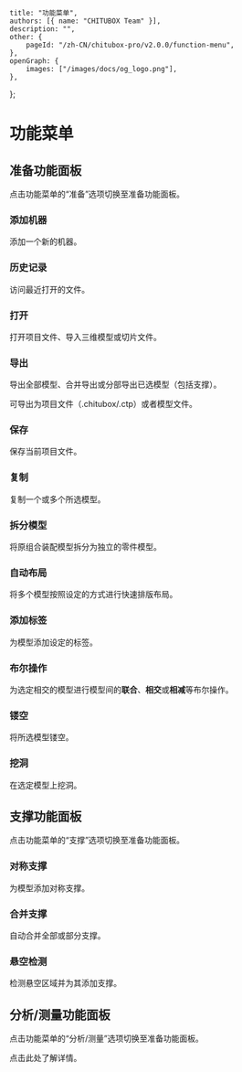 
	title: "功能菜单",
	authors: [{ name: "CHITUBOX Team" }],
	description: "",
	other: {
		pageId: "/zh-CN/chitubox-pro/v2.0.0/function-menu",
	},
	openGraph: {
		images: ["/images/docs/og_logo.png"],
	},
};

# 功能菜单

<ImageContainer src="/images/docs/zh-CN/chitubox-pro/2.x.x/function-menu.png" />

## 准备功能面板

点击功能菜单的“准备”选项切换至准备功能面板。

<ImageContainer src="/images/docs/zh-CN/chitubox-pro/2.x.x/prepare-function-panel.png" />

### 添加机器

<NextLink href="/zh-CN/chitubox-pro/latest/printer-management/add-and-delete-printers#添加打印机">添加一个新的机器</NextLink>。

### 历史记录

<NextLink href="/zh-CN/chitubox-pro/latest/file#打开最近的文件">访问最近打开的文件</NextLink>。

### 打开

打开项目文件、导入三维模型或切片文件。

### 导出

导出全部模型、合并导出或分部导出已选模型（包括支撑）。

可导出为项目文件（.chitubox/.ctp）或者模型文件。

### 保存

<NextLink href="/zh-CN/chitubox-pro/latest/file#保存项目文件">保存当前项目文件</NextLink>。

### 复制

<NextLink href="/zh-CN/chitubox-pro/latest/model-processing#复制">复制</NextLink>一个或多个所选模型。

### 拆分模型

将原组合装配模型<NextLink href="/zh-CN/chitubox-pro/latest/model-processing#拆分模型">拆分为独立的零件模型</NextLink>。

### 自动布局

将多个模型按照设定的方式进行<NextLink href="/zh-CN/chitubox-pro/latest/model-processing#自动布局">快速排版布局</NextLink>。

### 添加标签

为模型<NextLink href="/zh-CN/chitubox-pro/latest/model-processing#添加标签">添加设定的标签</NextLink>。

### 布尔操作

为选定相交的模型进行模型间的**联合**、**相交**或**相减**等<NextLink href="/zh-CN/chitubox-pro/latest/model-processing#布尔操作">布尔操作</NextLink>。

### 镂空

将所选模型<NextLink href="/zh-CN/chitubox-pro/latest/model-processing#镂空">镂空</NextLink>。

### 挖洞

在选定模型上<NextLink href="/zh-CN/chitubox-pro/latest/model-processing#挖洞">挖洞</NextLink>。

## 支撑功能面板

点击功能菜单的“支撑”选项切换至准备功能面板。

<ImageContainer src="/images/docs/zh-CN/chitubox-pro/2.x.x/support-function-panel.png" />

### 对称支撑

为模型添加<NextLink href="/zh-CN/chitubox-pro/latest/support/add-edit-delete#对称支撑">对称支撑</NextLink>。

### 合并支撑

<NextLink href="/zh-CN/chitubox-pro/latest/support/add-edit-delete#合并支撑">自动合并全部或部分支撑</NextLink>。

### 悬空检测

<NextLink href="/zh-CN/chitubox-pro/latest/risk-detection#悬空检测">检测悬空区域</NextLink>并为其添加支撑。

## 分析/测量功能面板

点击功能菜单的“分析/测量”选项切换至准备功能面板。

<ImageContainer src="/images/docs/zh-CN/chitubox-pro/2.x.x/analyze-function-panel.png" />

点击<NextLink href="/zh-CN/chitubox-pro/latest/analyze-and-measure">此处</NextLink>了解详情。
